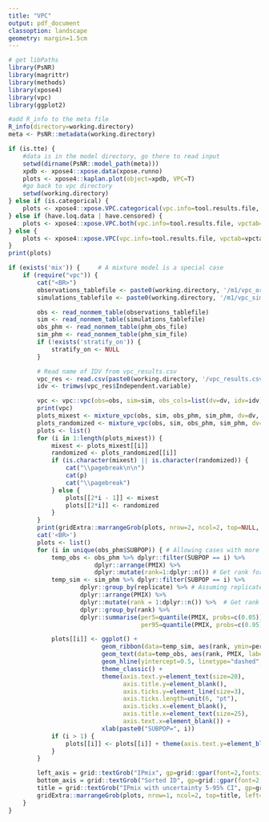 ```yaml
---
title: "VPC"
output: pdf_document
classoption: landscape
geometry: margin=1.5cm
---
```


```r
# get libPaths
library(PsNR)
library(magrittr)
library(methods)
library(xpose4)
library(vpc)
library(ggplot2)

#add R_info to the meta file
R_info(directory=working.directory)
meta <- PsNR::metadata(working.directory)
```

```r

if (is.tte) {
    #data is in the model directory, go there to read input
    setwd(dirname(PsNR::model_path(meta)))
    xpdb <- xpose4::xpose.data(xpose.runno)
    plots <- xpose4::kaplan.plot(object=xpdb, VPC=T)
    #go back to vpc directory 
    setwd(working.directory)
} else if (is.categorical) { 
    plots <- xpose4::xpose.VPC.categorical(vpc.info=tool.results.file, vpctab=vpctab)
} else if (have.loq.data | have.censored) {
    plots <- xpose4::xpose.VPC.both(vpc.info=tool.results.file, vpctab=vpctab)
} else {
    plots <- xpose4::xpose.VPC(vpc.info=tool.results.file, vpctab=vpctab)
}
print(plots) 
```

```r
if (exists('mix')) {     # A mixture model is a special case
    if (require("vpc")) {
        cat("<BR>")
        observations_tablefile <- paste0(working.directory, '/m1/vpc_original.npctab.dta')
        simulations_tablefile <- paste0(working.directory, '/m1/vpc_simulation.1.npctab.dta')

        obs <- read_nonmem_table(observations_tablefile)
        sim <- read_nonmem_table(simulations_tablefile)
        obs_phm <- read_nonmem_table(phm_obs_file)
        sim_phm <- read_nonmem_table(phm_sim_file)
        if (!exists('stratify_on')) {
            stratify_on <- NULL
        }

        # Read name of IDV from vpc_results.csv
        vpc_res <- read.csv(paste0(working.directory, '/vpc_results.csv'), skip=1, nrows=1, stringsAsFactors=FALSE)
        idv <- trimws(vpc_res$Independent.variable)

        vpc <- vpc::vpc(obs=obs, sim=sim, obs_cols=list(dv=dv, idv=idv), sim_cols=list(dv=dv, idv=idv), stratify=stratify_on, bins=bin_boundaries)
        print(vpc)
        plots_mixest <- mixture_vpc(obs, sim, obs_phm, sim_phm, dv=dv, idv=idv, bins=bin_boundaries, stratify_on=stratify_on)
        plots_randomized <- mixture_vpc(obs, sim, obs_phm, sim_phm, dv=dv, idv=idv, bins=bin_boundaries, stratify_on=stratify_on, randomize=TRUE)
        plots <- list()
        for (i in 1:length(plots_mixest)) {
            mixest <- plots_mixest[[i]]
            randomized <- plots_randomized[[i]]
            if (is.character(mixest) || is.character(randomized)) {     # An error message instead of plot
                cat("\\pagebreak\n\n")
                cat(p)
                cat("\\pagebreak")
            } else {
                plots[[2*i - 1]] <- mixest
                plots[[2*i]] <- randomized
            }
        }
        print(gridExtra::marrangeGrob(plots, nrow=2, ncol=2, top=NULL, padding=0))
        cat('<BR>')
        plots <- list()
        for (i in unique(obs_phm$SUBPOP)) { # Allowing cases with more than 2 mixtures
            temp_obs <- obs_phm %>% dplyr::filter(SUBPOP == i) %>% 
                        dplyr::arrange(PMIX) %>% 
                        dplyr::mutate(rank=1:dplyr::n()) # Get rank for the plot
            temp_sim <- sim_phm %>% dplyr::filter(SUBPOP == i) %>% 
                    dplyr::group_by(replicate) %>% # Assuming replicate is the simulation number
                    dplyr::arrange(PMIX) %>% 
                    dplyr::mutate(rank = 1:dplyr::n()) %>%  # Get rank for the plot by simulation
                    dplyr::group_by(rank) %>% 
                    dplyr::summarise(per5=quantile(PMIX, probs=c(0.05)), 
                                     per95=quantile(PMIX, probs=c(0.95))) # Get percentiles among simulations

            plots[[i]] <- ggplot() + 
                          geom_ribbon(data=temp_sim, aes(rank, ymin=per5, ymax=per95), alpha=0.2) +
                          geom_text(data=temp_obs, aes(rank, PMIX, label=SUBJECT_NO), size=8) +
                          geom_hline(yintercept=0.5, linetype="dashed", size=2) +
                          theme_classic() +
                          theme(axis.text.y=element_text(size=20),
                                axis.title.y=element_blank(),
                                axis.ticks.y=element_line(size=3),
                                axis.ticks.length=unit(6, "pt"),
                                axis.ticks.x=element_blank(),
                                axis.title.x=element_text(size=25),
                                axis.text.x=element_blank()) +
                          xlab(paste0("SUBPOP=", i))
            if (i > 1) {
                plots[[i]] <- plots[[i]] + theme(axis.text.y=element_blank(), axis.ticks.y=element_blank())
            }
        }

        left_axis = grid::textGrob("IPmix", gp=grid::gpar(font=2,fontsize=25), rot=90)
        bottom_axis = grid::textGrob("Sorted ID", gp=grid::gpar(font=2,fontsize=25))
        title = grid::textGrob("IPmix with uncertainty 5-95% CI", gp=grid::gpar(font=2,fontsize=35))
        gridExtra::marrangeGrob(plots, nrow=1, ncol=2, top=title, left=left_axis, bottom=bottom_axis)
    }
}
```
